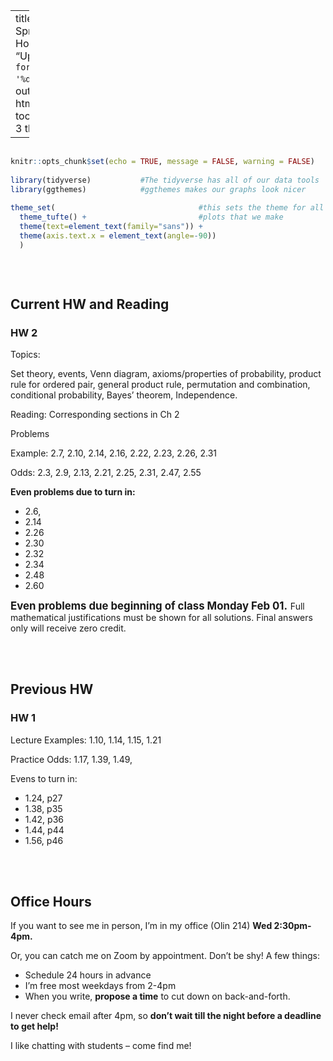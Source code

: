 
---
title: "Math 220 Spring 2022 Homepage"
date: "Updated: `r format(Sys.time(), '%d %B, %Y')`"
output: 
  html_document:
    toc: true
    toc_depth: 3
    theme: yeti

      
  
---

```r

                                                                          #
knitr::opts_chunk$set(echo = TRUE, message = FALSE, warning = FALSE)      #
                                                                          #
library(tidyverse)           #The tidyverse has all of our data tools     #
library(ggthemes)            #ggthemes makes our graphs look nicer        #
                                                                          # 
theme_set(                                #this sets the theme for all    #
  theme_tufte() +                         #plots that we make             #
  theme(text=element_text(family="sans")) + 
  theme(axis.text.x = element_text(angle=-90))                            #
  )                                                                       #
                                                                          #
                                                                          #
                                                                          #

```



## Current HW and Reading

### HW 2

Topics:

Set theory, events, Venn diagram, axioms/properties of probability, product rule for ordered pair, general product rule, permutation and combination, conditional probability, Bayes’ theorem, Independence.

 


Reading:  Corresponding sections in Ch 2
 

Problems

Example: 2.7, 2.10, 2.14, 2.16, 2.22, 2.23, 2.26, 2.31

Odds: 2.3, 2.9, 2.13, 2.21, 2.25, 2.31, 2.47, 2.55

**Even problems due to turn in:** 

- 2.6, 
- 2.14 
- 2.26 
- 2.30 
- 2.32 
- 2.34 
- 2.48 
- 2.60



<big>**Even problems due beginning of class Monday Feb 01.** </big>  Full mathematical justifications must be shown for all solutions.  Final answers only will receive zero credit.

<br><br>

## Previous HW

### HW 1

Lecture Examples: 1.10, 1.14, 1.15, 1.21

Practice Odds: 1.17, 1.39, 1.49,

Evens to turn in:

- 1.24, p27
- 1.38, p35
- 1.42, p36
- 1.44, p44
- 1.56, p46


<br><br>


## Office Hours 

If you want to see me in person, I'm in my office (Olin 214) **Wed 2:30pm-4pm.**

Or, you can catch me on Zoom by appointment.  Don't be shy!  A few things:

- Schedule 24 hours in advance
- I'm free most weekdays from 2-4pm
- When you write, **propose a time** to cut down on back-and-forth.

I never check email after 4pm, so **don't wait till the night before a deadline to get help!**  

I like chatting with students -- come find me!











